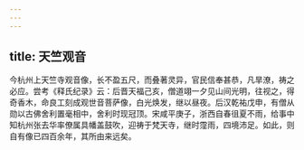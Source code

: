 ```yaml
---
---
---
```

title: 天竺观音
---




今杭州上天竺寺观音像，长不盈五尺，而叠著灵异，官民信奉甚恭，凡旱潦，祷之必应。尝考《释氏纪录》云：后晋天福己亥，僧道翊一夕见山间光明，往视之，得奇香木，命良工刻成观世音菩萨像，白光焕发，继以昼夜。后汉乾祐戊申，有僧从勋以古佛舍利置毫相中，舍利时现冠顶。宋咸平庚子，浙西自春徂夏不雨，给事中知杭州张去华率僚属具幡盖鼓吹，迎祷于梵天寺，继时霪雨，四境沛足。如此，则自有像已四百余年，其所由来远矣。